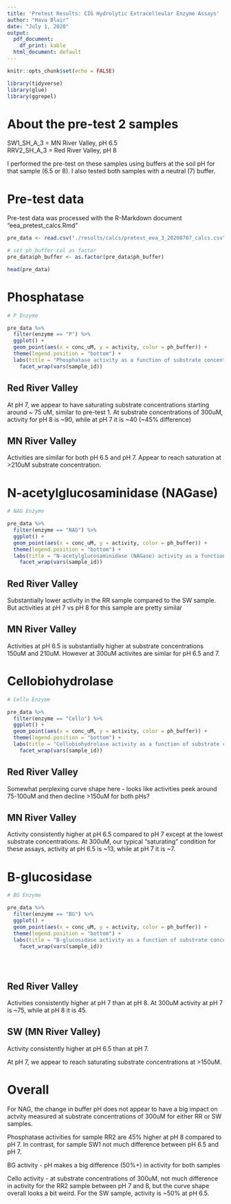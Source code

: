 ```yaml
---
title: 'Pretest Results: CIG Hydrolytic Extracelleular Enzyme Assays'
author: "Hava Blair"
date: "July 1, 2020"
output:
  pdf_document:
    df_print: kable
  html_document: default  
---
```


```r
knitr::opts_chunk$set(echo = FALSE)

library(tidyverse)
library(glue)
library(ggrepel)
```

# About the pre-test 2 samples

SW1_SH_A_3 = MN River Valley, pH 6.5  
RRV2_SH_A_3 = Red River Valley, pH 8  

I performed the pre-test on these samples using buffers at the soil pH for that sample (6.5 or 8).  I also tested both samples with a neutral (7) buffer.  

# Pre-test data 

Pre-test data was processed with the R-Markdown document "eea_pretest_calcs.Rmd"
```r
pre_data <- read.csv("./results/calcs/pretest_eea_3_20200707_calcs.csv", stringsAsFactors = FALSE)

# set ph_buffer col as factor 
pre_data$ph_buffer <- as.factor(pre_data$ph_buffer)

head(pre_data)
```
\newpage

# Phosphatase

```r

# P Enzyme 

pre_data %>% 
  filter(enzyme == "P") %>% 
  ggplot() +
  geom_point(aes(x = conc_uM, y = activity, color = ph_buffer)) + 
  theme(legend.position = "bottom") + 
  labs(title = "Phosphatase activity as a function of substrate concentration & buffer pH") + 
    facet_wrap(vars(sample_id))
``` 

## Red River Valley
At pH 7, we appear to have saturating substrate concentrations starting around ~ 75 uM, similar to pre-test 1. At substrate concentrations of 300uM, activity for pH 8 is ~90, while at pH 7 it is ~40 (~45% difference)

## MN River Valley
Activities are similar for both pH 6.5 and pH 7.  Appear to reach saturation at >210uM substrate concentration. 

\newpage
# N-acetylglucosaminidase (NAGase)
```r
# NAG Enzyme 

pre_data %>% 
  filter(enzyme == "NAG") %>% 
  ggplot() +
  geom_point(aes(x = conc_uM, y = activity, color = ph_buffer)) + 
  theme(legend.position = "bottom") + 
  labs(title = "N-acetylglucosaminidase (NAGase) activity as a function of substrate concentration & buffer pH") + 
    facet_wrap(vars(sample_id))

``` 

## Red River Valley 

Substantially lower activity in the RR sample compared to the SW sample.  But activities at pH 7 vs pH 8 for this sample are pretty similar

## MN River Valley

Activities at pH 6.5 is substantially higher at substrate concentrations 150uM and 210uM.  However at 300uM activites are simlar for pH 6.5 and 7. 

\newpage
# Cellobiohydrolase

```r
# Cello Enzyme 

pre_data %>% 
  filter(enzyme == "Cello") %>% 
  ggplot() +
  geom_point(aes(x = conc_uM, y = activity, color = ph_buffer)) + 
  theme(legend.position = "bottom") + 
  labs(title = "Cellobiohydrolase activity as a function of substrate concentration & buffer pH") + 
    facet_wrap(vars(sample_id))
``` 

## Red River Valley 

Somewhat perplexing curve shape here - looks like activities peek around 75-100uM and then decline >150uM for both pHs?   

## MN River Valley 

Activity consistently higher at pH 6.5 compared to pH 7 except at the lowest substrate concentrations.  At 300uM, our typical "saturating" condition for these assays, activity at pH 6.5 is ~13, while at pH 7 it is  ~7.


\newpage
# B-glucosidase 
```r
# BG Enzyme 

pre_data %>% 
  filter(enzyme == "BG") %>% 
  ggplot() +
  geom_point(aes(x = conc_uM, y = activity, color = ph_buffer)) + 
  theme(legend.position = "bottom") + 
  labs(title = "B-glucosidase activity as a function of substrate concentration & buffer pH") + 
    facet_wrap(vars(sample_id))


  
```

## Red River Valley 
Activities consistently higher at pH 7 than at pH 8.  At 300uM activity at pH 7 is ~75, while at pH 8 it is 45.  

## SW (MN River Valley) 
Activity consistently higher at pH 6.5 than at pH 7.  

At pH 7, we appear to reach saturating substrate concentrations at >150uM.  

# Overall 
For NAG, the change in buffer pH does not appear to have a big impact on actvity measured at substrate concentrations of 300uM for either RR or SW samples.  

Phosphatase activities for sample RR2 are 45% higher at pH 8 compared to pH 7.  In contrast, for sample SW1 not much difference between pH 6.5 and pH 7. 

BG activity - pH makes a big difference (50%+) in activity for both samples 

Cello activity - at substrate concentrations of 300uM, not much difference in activity for the RR2 sample between pH 7 and 8, but the curve shape overall looks a bit weird. For the SW sample, activity is ~50% at pH 6.5.  
